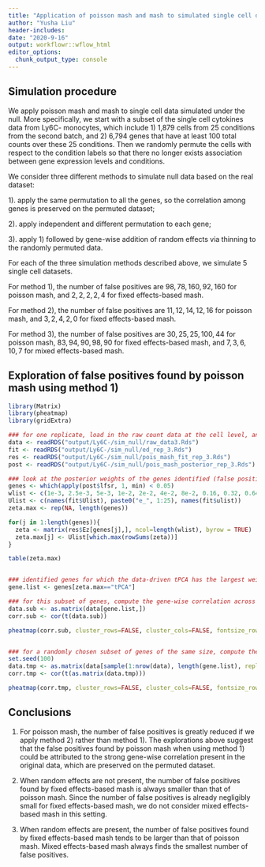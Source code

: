 ```yaml
---
title: "Application of poisson mash and mash to simulated single cell data (Ly6C- monocytes) under the null"
author: "Yusha Liu"
header-includes:
date: "2020-9-16"
output: workflowr::wflow_html
editor_options:
  chunk_output_type: console
---
```


## Simulation procedure
We apply poisson mash and mash to single cell data simulated under the null. More specifically, we start with a subset of the single cell cytokines data from Ly6C- monocytes, which include 1) 1,879 cells from 25 conditions from the second batch, and 2) 6,794 genes that have at least 100 total counts over these 25 conditions. Then we randomly permute the cells with respect to the condition labels so that there no longer exists association between gene expression levels and conditions. 

We consider three different methods to simulate null data based on the real dataset: 

1). apply the same permutation to all the genes, so the correlation among genes is preserved on the permuted dataset; 

2). apply independent and different permutation to each gene; 

3). apply 1) followed by gene-wise addition of random effects via thinning to the randomly permuted data.

For each of the three simulation methods described above, we simulate 5 single cell datasets. 

For method 1), the number of false positives are $98, 78, 160, 92, 160$ for poisson mash, and $2, 2, 2, 2, 4$ for fixed effects-based mash.

For method 2), the number of false positives are $11, 12, 14, 12, 16$ for poisson mash, and $3, 2, 4, 2, 0$ for fixed effects-based mash.

For method 3), the number of false positives are $30, 25, 25, 100, 44$ for poisson mash, $83, 94, 90, 98, 90$ for fixed effects-based mash, and $7, 3, 6, 10, 7$ for mixed effects-based mash. 


## Exploration of false positives found by poisson mash using method 1)
```r
library(Matrix)
library(pheatmap)
library(gridExtra)

### for one replicate, load in the raw count data at the cell level, and the poisson mash fit
data <- readRDS("output/Ly6C-/sim_null/raw_data3.Rds")
fit <- readRDS("output/Ly6C-/sim_null/ed_rep_3.Rds")
res <- readRDS("output/Ly6C-/sim_null/pois_mash_fit_rep_3.Rds")
post <- readRDS("output/Ly6C-/sim_null/pois_mash_posterior_rep_3.Rds")

### look at the posterior weights of the genes identified (false positives) 
genes <- which(apply(post$lfsr, 1, min) < 0.05)
wlist <- c(1e-3, 2.5e-3, 5e-3, 1e-2, 2e-2, 4e-2, 8e-2, 0.16, 0.32, 0.64, 1, 2, 4, 8, 16, 25, 36, 50)
Ulist <- c(names(fit$Ulist), paste0("e_", 1:25), names(fit$ulist))
zeta.max <- rep(NA, length(genes))

for(j in 1:length(genes)){
  zeta <- matrix(res$Ez[genes[j],], ncol=length(wlist), byrow = TRUE)
  zeta.max[j] <- Ulist[which.max(rowSums(zeta))]
}

table(zeta.max)


### identified genes for which the data-driven tPCA has the largest weight 
gene.list <- genes[zeta.max=="tPCA"]

### for this subset of genes, compute the gene-wise correlation across all cells
data.sub <- as.matrix(data[gene.list,])
corr.sub <- cor(t(data.sub))

pheatmap(corr.sub, cluster_rows=FALSE, cluster_cols=FALSE, fontsize_row=4, fontsize_col=4, main="Gene-wise correlation for the identified genes \n (largest weight: tPCA)")


### for a randomly chosen subset of genes of the same size, compute the gene-wise correlation across all cells
set.seed(100)
data.tmp <- as.matrix(data[sample(1:nrow(data), length(gene.list), replace=FALSE),])
corr.tmp <- cor(t(as.matrix(data.tmp)))

pheatmap(corr.tmp, cluster_rows=FALSE, cluster_cols=FALSE, fontsize_row=4, fontsize_col=4, main="Gene-wise correlation for a randomly chosen set of genes")

```



## Conclusions
1. For poisson mash, the number of false positives is greatly reduced if we apply method 2) rather than method 1). The explorations above suggest that the false positives found by poisson mash when using method 1) could be attributed to the strong gene-wise correlation present in the original data, which are preserved on the permuted dataset.  

2. When random effects are not present, the number of false positives found by fixed effects-based mash is always smaller than that of poisson mash. Since the number of false positives is already negligibly small for fixed effects-based mash, we do not consider mixed effects-based mash in this setting.

3. When random effects are present, the number of false positives found by fixed effects-based mash tends to be larger than that of poisson mash. Mixed effects-based mash always finds the smallest number of false positives. 